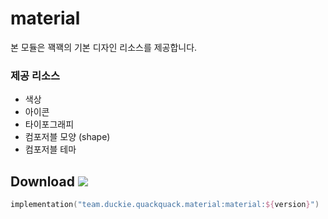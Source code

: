 # material

본 모듈은 꽥꽥의 기본 디자인 리소스를 제공합니다.

### 제공 리소스

- 색상
- 아이콘
- 타이포그래피
- 컴포저블 모양 (shape)
- 컴포저블 테마

## Download ![](https://img.shields.io/maven-central/v/team.duckie.quackquack.material/material?style=flat-square)

```kotlin
implementation("team.duckie.quackquack.material:material:${version}")
```
